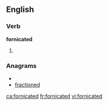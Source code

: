 
==English==

===Verb===
'''fornicated'''

# {{past of|[[fornicate]]}}

===Anagrams===
* {{alphagram|acdefinort}}
* [[fractioned#English|fractioned]]


[[ca:fornicated]]
[[fr:fornicated]]
[[vi:fornicated]]